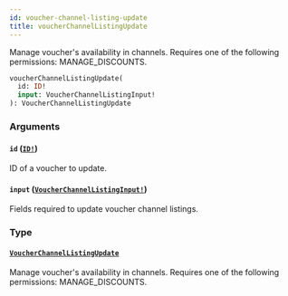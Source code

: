 ```yaml
---
id: voucher-channel-listing-update
title: voucherChannelListingUpdate
---
```


Manage voucher's availability in channels. Requires one of the following permissions: MANAGE_DISCOUNTS.

```graphql
voucherChannelListingUpdate(
  id: ID!
  input: VoucherChannelListingInput!
): VoucherChannelListingUpdate

```

### Arguments

#### `id` ([`ID!`](../../../developer/api-reference/scalars/id))

ID of a voucher to update.

#### `input` ([`VoucherChannelListingInput!`](../../../developer/api-reference/inputs/voucher-channel-listing-input))

Fields required to update voucher channel listings.

### Type

#### [`VoucherChannelListingUpdate`](../../../developer/api-reference/objects/voucher-channel-listing-update)

Manage voucher's availability in channels. Requires one of the following permissions: MANAGE_DISCOUNTS.
